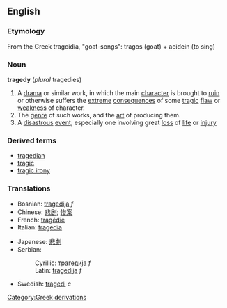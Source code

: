 ==English==

===Etymology===
From the Greek tragoidia, "goat-songs": tragos (goat) + aeidein (to sing)

===Noun===
'''tragedy''' (''plural'' tragedies)
{{wikipedia}}
#A [[drama]] or similar work, in which the main [[character]] is brought to [[ruin]] or otherwise suffers the [[extreme]] [[consequence]]s of some [[tragic]] [[flaw]] or [[weakness]] of character.
#The [[genre]] of such works, and the [[art]] of producing them.
#A [[disastrous]] [[event]], especially one involving great [[loss]] of [[life]] or [[injury]]

===Derived terms===
*[[tragedian]]
*[[tragic]]
*[[tragic irony]]

===Translations===
{{top}}
*Bosnian: [[tragedija]] ''f''
*Chinese: [[悲剧]]; [[惨案]]
*French: [[tragédie]]
*Italian: [[tragedia]]
{{mid}}
*Japanese: [[悲劇]]
*Serbian:
*:Cyrillic: [[трагедија]] ''f''
*:Latin: [[tragedija]] ''f''
*Swedish: [[tragedi]] ''c''
{{bottom}}
[[Category:Greek derivations]]